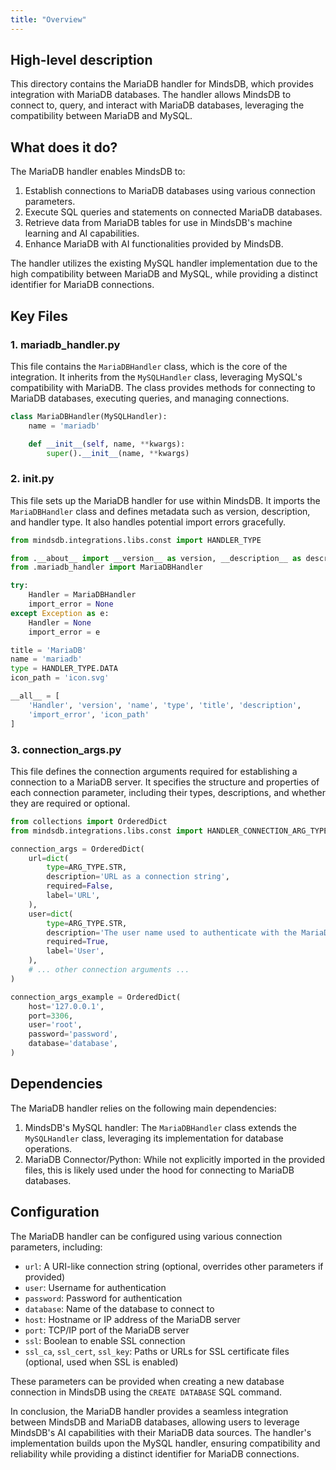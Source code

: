 ```yaml
---
title: "Overview"
---
```


## High-level description
This directory contains the MariaDB handler for MindsDB, which provides integration with MariaDB databases. The handler allows MindsDB to connect to, query, and interact with MariaDB databases, leveraging the compatibility between MariaDB and MySQL.

## What does it do?
The MariaDB handler enables MindsDB to:
1. Establish connections to MariaDB databases using various connection parameters.
2. Execute SQL queries and statements on connected MariaDB databases.
3. Retrieve data from MariaDB tables for use in MindsDB's machine learning and AI capabilities.
4. Enhance MariaDB with AI functionalities provided by MindsDB.

The handler utilizes the existing MySQL handler implementation due to the high compatibility between MariaDB and MySQL, while providing a distinct identifier for MariaDB connections.

## Key Files

### 1. mariadb_handler.py
This file contains the `MariaDBHandler` class, which is the core of the integration. It inherits from the `MySQLHandler` class, leveraging MySQL's compatibility with MariaDB. The class provides methods for connecting to MariaDB databases, executing queries, and managing connections.

```python
class MariaDBHandler(MySQLHandler):
    name = 'mariadb'

    def __init__(self, name, **kwargs):
        super().__init__(name, **kwargs)
```

### 2. __init__.py
This file sets up the MariaDB handler for use within MindsDB. It imports the `MariaDBHandler` class and defines metadata such as version, description, and handler type. It also handles potential import errors gracefully.

```python
from mindsdb.integrations.libs.const import HANDLER_TYPE

from .__about__ import __version__ as version, __description__ as description
from .mariadb_handler import MariaDBHandler

try:
    Handler = MariaDBHandler
    import_error = None
except Exception as e:
    Handler = None
    import_error = e

title = 'MariaDB'
name = 'mariadb'
type = HANDLER_TYPE.DATA
icon_path = 'icon.svg'

__all__ = [
    'Handler', 'version', 'name', 'type', 'title', 'description',
    'import_error', 'icon_path'
]
```

### 3. connection_args.py
This file defines the connection arguments required for establishing a connection to a MariaDB server. It specifies the structure and properties of each connection parameter, including their types, descriptions, and whether they are required or optional.

```python
from collections import OrderedDict
from mindsdb.integrations.libs.const import HANDLER_CONNECTION_ARG_TYPE as ARG_TYPE

connection_args = OrderedDict(
    url=dict(
        type=ARG_TYPE.STR,
        description='URL as a connection string',
        required=False,
        label='URL',
    ),
    user=dict(
        type=ARG_TYPE.STR,
        description='The user name used to authenticate with the MariaDB server.',
        required=True,
        label='User',
    ),
    # ... other connection arguments ...
)

connection_args_example = OrderedDict(
    host='127.0.0.1',
    port=3306,
    user='root',
    password='password',
    database='database',
)
```

## Dependencies
The MariaDB handler relies on the following main dependencies:
1. MindsDB's MySQL handler: The `MariaDBHandler` class extends the `MySQLHandler` class, leveraging its implementation for database operations.
2. MariaDB Connector/Python: While not explicitly imported in the provided files, this is likely used under the hood for connecting to MariaDB databases.

## Configuration
The MariaDB handler can be configured using various connection parameters, including:
- `url`: A URI-like connection string (optional, overrides other parameters if provided)
- `user`: Username for authentication
- `password`: Password for authentication
- `database`: Name of the database to connect to
- `host`: Hostname or IP address of the MariaDB server
- `port`: TCP/IP port of the MariaDB server
- `ssl`: Boolean to enable SSL connection
- `ssl_ca`, `ssl_cert`, `ssl_key`: Paths or URLs for SSL certificate files (optional, used when SSL is enabled)

These parameters can be provided when creating a new database connection in MindsDB using the `CREATE DATABASE` SQL command.

In conclusion, the MariaDB handler provides a seamless integration between MindsDB and MariaDB databases, allowing users to leverage MindsDB's AI capabilities with their MariaDB data sources. The handler's implementation builds upon the MySQL handler, ensuring compatibility and reliability while providing a distinct identifier for MariaDB connections.